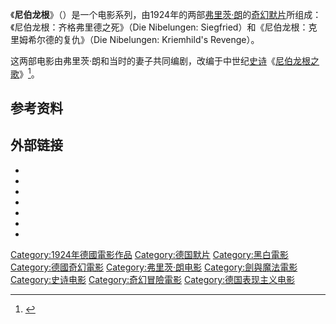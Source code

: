 {{Infobox film
| name           = 尼伯龍根<br />''Die Nibelungen''
| image          = Nibelung.jpg
| caption        = 1924年原裝海報
| director       = [[弗里茨·朗|弗里茨·朗]]
| producer       = [[Erich_Pommer|Erich Pommer]]
| screenplay     = 弗里茨·朗<br>{{link-en|特娅·冯·哈堡|Thea von Harbou}}
| based on       = 《[[尼伯龙根之歌|尼伯龙根之歌]]》
| narrator       =
| starring       = [[Paul_Richter|Paul Richter]]<br>[[Margarete_Schön|Margarete Schön]]<br>[[Hanna_Ralph|Hanna Ralph]]<br>[[Bernhard_Goetzke|Bernhard Goetzke]]<br>[[Theodor_Loos|Theodor Loos]]<br>[[Rudolf_Klein-Rogge|Rudolf Klein-Rogge]]<br>[[Rudolf_Rittner|Rudolf Rittner]]<br>[[Hans_Adalbert_Schlettow|Hans Adalbert Schlettow]]<br>[[Georg_August_Koch|Georg August Koch]]<br>[[Georg_John|Georg John]]
| music          = [[Gottfried_Huppertz|Gottfried Huppertz]]
| cinematography = [[Carl_Hoffmann|Carl Hoffmann]]<br>[[Günther_Rittau|Günther Rittau]]<br>[[Walter_Ruttmann|Walter Ruttmann]]
| editing        =
| studio         = [[Decla-Bioscop|Decla-Bioscop]]
| distributor    = [[Universum_Film_AG|UFA]]
| released       = {{Film date|df=yes|1924|2|14|第一部|1924|4|26|第二部}}
| runtime        = 143 分钟 （第一部）<br>145 分钟 （第二部）
| country        = [[魏玛共和国|魏玛共和国]]
| language       = [[默片|默片]]<br> [[德语|德语]] intertitles
| budget         =
}}
《'''尼伯龙根'''》（{{lang-de|'''''Die Nibelungen'''''}}）是一个电影系列，由1924年的两部[[弗里茨·朗|弗里茨·朗]]的[[奇幻片|奇幻]][[默片|默片]]所组成：《尼伯龙根：齐格弗里德之死》（Die Nibelungen: Siegfried）和《尼伯龙根：克里姆希尔德的复仇》（Die Nibelungen: Kriemhild's Revenge）。

这两部电影由弗里茨·朗和当时的妻子{{link-en|特娅·冯·哈堡|Thea von Harbou}}共同编剧，改编于中世纪[[史诗|史诗]]《[[尼伯龙根之歌|尼伯龙根之歌]]》<ref name="Laserrot">{{cite web | url = http://www.laserrot.com/ldreviews/us/d/id7395ds.html | accessdate = 7 December 2006 | author = Jeff Krispow | title = DIE NIBELUNGEN: SIEGFRIED | publisher = http://www.laserrot.com/ | date = 10-91 | archive-date = 2013-09-14 | archive-url = https://web.archive.org/web/20130914053759/http://www.laserrot.com/ldreviews/us/d/id7395ds.html | dead-url = no }}</ref>。

== 参考资料 ==
{{Reflist}}

== 外部链接 ==
* {{douban|1298312|尼伯龙根：西格弗里德之死}}
* {{douban|1867888|尼伯龙根2：克里姆希尔德的复仇}}
* {{IMDb title|0015175|Die Nibelungen: Siegfried}}
* {{IMDb title|0015174|Die Nibelungen: Kriemhilds Rache}}
* {{rotten-tomatoes|1044213-siegfried|Die Nibelungen: Siegfried}}
* {{rotten-tomatoes|kriemhilds_revenge|Die Nibelungen: Kriemhilds Rache}}
* {{youtube|uSrDk9ZKZKc|'Die Nibelungen: Siegfried (1924)'}}

{{Authority control}}
{{DEFAULTSORT:Nibelungen, Die}}
[[Category:1924年德國電影作品|Category:1924年德國電影作品]]
[[Category:德国默片|Category:德国默片]]
[[Category:黑白電影|Category:黑白電影]]
[[Category:德國奇幻電影|Category:德國奇幻電影]]
[[Category:弗里茨·朗电影|Category:弗里茨·朗电影]]
[[Category:劍與魔法電影|Category:劍與魔法電影]]
[[Category:史诗电影|Category:史诗电影]]
[[Category:奇幻冒險電影|Category:奇幻冒險電影]]
[[Category:德国表现主义电影|Category:德国表现主义电影]]
